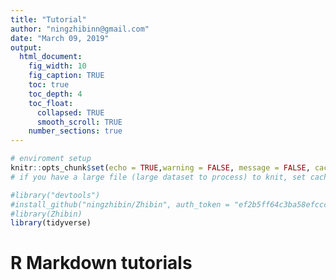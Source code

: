 ```yaml
---
title: "Tutorial"
author: "ningzhibinn@gmail.com"
date: "March 09, 2019"
output:
  html_document:
    fig_width: 10
    fig_caption: TRUE
    toc: true
    toc_depth: 4
    toc_float:
      collapsed: TRUE
      smooth_scroll: TRUE
    number_sections: true
---
```


<style type="text/css">
.main-container {
  max-width: 1800px;
  margin-left: auto;
  margin-right: auto;
}
</style>


```r
# enviroment setup
knitr::opts_chunk$set(echo = TRUE,warning = FALSE, message = FALSE, cache = TRUE)
# if you have a large file (large dataset to process) to knit, set cache = TRUE to speed up the test process

#library("devtools")
#install_github("ningzhibin/Zhibin", auth_token = "ef2b5ff64c3ba58efccc5e79890a66ebd8a4fac3")
#library(Zhibin)
library(tidyverse)

```

# R Markdown tutorials


```r



```

